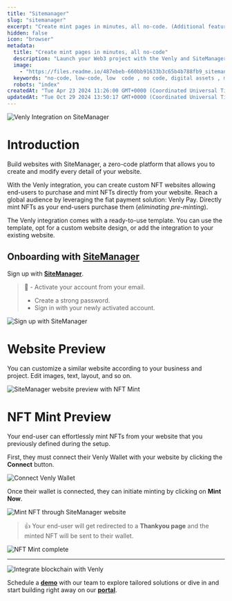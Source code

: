 ```yaml
---
title: "Sitemanager"
slug: "sitemanager"
excerpt: "Create mint pages in minutes, all no-code. (Additional features releasing soon!)"
hidden: false
icon: "browser"
metadata:
  title: "Create mint pages in minutes, all no-code"
  description: "Launch your Web3 project with the Venly and SiteManager integration. Build, deploy and scale custom Web3 pages without writing any code."
  image: 
    - "https://files.readme.io/487ebeb-660bb91633b3c65b4b788fb9_sitemanager-hero.webp"
  keywords: "no-code, low-code, low  code , no code, digital assets , minting , webflow, wordpress, sitemanager, wix, blockchain"
  robots: "index"
createdAt: "Tue Apr 23 2024 11:26:00 GMT+0000 (Coordinated Universal Time)"
updatedAt: "Tue Oct 29 2024 13:50:17 GMT+0000 (Coordinated Universal Time)"
---
```


![Venly Integration on SiteManager](https://files.readme.io/8ea7770-image.png)

# Introduction

Build websites with SiteManager, a zero-code platform that allows you to create and modify every detail of your website. 

With the Venly integration, you can create custom NFT websites allowing end-users to purchase and mint NFTs directly from your website. Reach a global audience by leveraging the fiat payment solution: Venly Pay. Directly mint NFTs as your end-users purchase them (_eliminating pre-minting_).

The Venly integration comes with a ready-to-use template. You can use the template, opt for a custom website design, or add the integration to your existing website.

## Onboarding with [SiteManager](https://cloud.sitemn.gr/dashboard/signup?tsm=venly)

Sign up with **[SiteManager](https://cloud.sitemn.gr/dashboard/signup?tsm=venly)**.

> 📘 - Activate your account from your email.
> - Create a strong password.
> - Sign in with your newly activated account.

![Sign up with SiteManager](https://files.readme.io/5684e9b-image.png)

# Website Preview

You can customize a similar website according to your business and project. Edit images, text, layout, and so on.

![SiteManager website preview with NFT Mint](https://files.readme.io/c81d216-chrome-capture-2024-5-29.gif)

# NFT Mint Preview

Your end-user can effortlessly mint NFTs from your website that you previously defined during the setup.

First, they must connect their Venly Wallet with your website by clicking the **Connect** button.

![Connect Venly Wallet](https://files.readme.io/e8660dc-image.png)

Once their wallet is connected, they can initiate minting by clicking on **Mint Now**.

![Mint NFT through SiteManager website](https://files.readme.io/e9cf063-image.png)

> 👍 Your end-user will get redirected to a **Thankyou page** and the minted NFT will be sent to their wallet.

![NFT Mint complete](https://files.readme.io/9a94de3-image.png)

***

![Integrate blockchain with Venly](https://raw.githubusercontent.com/Venly/content-management/524860343ff47ac5fa8263e079534d6c58799f33/marketing/CTA%20Footer/CTA.png)

Schedule a **[demo](https://venly.me/formgetdemo)** with our team to explore tailored solutions or dive in and start building right away on our [**portal**](https://portal.venly.io/?utm_source=Venly_docs&utm_medium=developer_guides&utm_campaign=General+-+Marketing&utm_term=business_portal).
